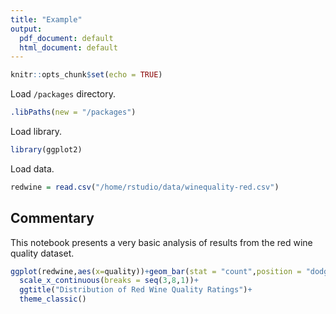 ```yaml
---
title: "Example"
output:
  pdf_document: default
  html_document: default
---
```


```r

knitr::opts_chunk$set(echo = TRUE)

```

Load `/packages` directory.

```r

.libPaths(new = "/packages")

```

Load library.

```r

library(ggplot2)

```

Load data.

```r

redwine = read.csv("/home/rstudio/data/winequality-red.csv")

```

## Commentary

This notebook presents a very basic analysis of results from the red wine quality dataset.  


```r

ggplot(redwine,aes(x=quality))+geom_bar(stat = "count",position = "dodge")+
  scale_x_continuous(breaks = seq(3,8,1))+
  ggtitle("Distribution of Red Wine Quality Ratings")+
  theme_classic()

```
